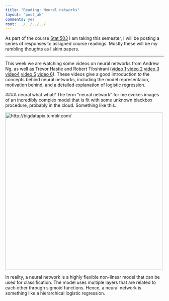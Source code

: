 ```yaml
---
title: "Reading: Neural networks"
layout: "post_ak"
comments: yes
root: ../../../../
---
```


As part of the course [Stat 503](http://streaming.stat.iastate.edu/~dicook/EDA.and.datamining/) I am taking this semester, I will be posting a series of responses to assigned course readings. Mostly these will be my rambling thoughts as I skim papers.

****

This week we are watching some videos on neural networks from Andrew Ng, as well as Trevor Hastie and Robert Tibshirani ([video 1](https://class.coursera.org/ml-005/lecture/43) [video 2](https://class.coursera.org/ml-005/lecture/44) [video 3](https://class.coursera.org/ml-005/lecture/45) [video4](https://class.coursera.org/ml-005/lecture/46) [video 5](https://www.youtube.com/watch?v=31Q5FGRnxt4) [video 6](https://www.youtube.com/watch?v=MpX8rVv_u4E)). These videos give a good introduction to the concepts behind neural networks, including the model representaion, motivation behind, and a detailed explanation of logistic regression.

###A neural what what?
The term "neural network" for me evokes images of an incredibly complex model that is fit with some unknown blackbox procedure, probably in the cloud. Something like this.

<img src="{{ page.root }}images/blog/2015-02-03-Neural-networks/big_data.jpg" alt="http://bigdatapix.tumblr.com/" style="width: 500px;"/>

In reality, a neural network is a highly flexible non-linear model that can be used for classification. The model uses multiple layers that are related to each other through sigmoid functions. Hence, a neural network is something like a hierarchical logistic regression.



